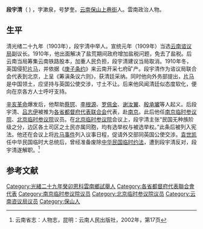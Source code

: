 '''段宇清'''（{{bd|1869年||1913年|}} ) ，字漱泉，号梦奎。[[云南|云南]][[保山|保山]][[上巷街|上巷街]]人。雲南政治人物。

==生平==
清光绪二十九年（1903年），段宇清中举人。宣统元年（1909年）当选[[云南谘议局|云南谘议局]]副议长。1910年，他出面解决了盐荒期间政府增加盐税问题，免去了盐税。后云南当局筹集云南铁路股本，加重人民负担，段宇清建议当局取消。1910年冬，英国侵犯[[片马|片马]]，并依据《[[庚子条约|庚子条约]]》来云南开采七府矿产。段宇清作为谘议局联合会代表到北京，上呈《筹滇条议六则》，获清廷采纳。同时他向外务部提出，[[片马|片马]]是中国领土，应坚持与英国公使交涉，寸土不让。后来他风闻清廷似态度软化，便向在京各方人士呼吁支持。

[[辛亥革命|辛亥革命]]爆发后，他帮助[[蔡锷|蔡锷]]、[[李根源|李根源]]、[[罗佩金|罗佩金]]、[[谢汝翼|谢汝翼]]、[[殷承瓛|殷承瓛]]等人起义。后段宇清、[[吕志伊|吕志伊]]被推为[[各省都督府代表联合会|各省都督府代表联合会]]代表，赴[[南京|南京]]。此后他任[[南京临时参议院|南京临时参议院]]、[[北京临时参议院|北京临时参议院]]议员。在[[北京临时参议院|北京临时参议院]]会议上，段宇清主张“民国无种族阶级之分，边区各土司区之土民亦属同胞，均有选举权与被选举权。”此条后被列入宪法。他还在会议上将[[片马事件|片马事件]]列入议事日程，促请外交部同英国公使交涉。[[袁世凯|袁世凯]]任中华民国临时大总统后，曾经准备废除[[中华民国临时约法|中华民国临时约法]]，遭到段宇清反对，段宇清遂解职。<ref>云南省志：人物志，昆明：云南人民出版社，2002年，第17页</ref>

==参考文献==
{{reflist}}

{{第一次北京臨時參議院}}
{{DEFAULTSORT:Duan段}}
[[Category:光緒二十九年癸卯恩科雲南鄉試舉人|Category:光緒二十九年癸卯恩科雲南鄉試舉人]]
[[Category:各省都督府代表聯合會代表|Category:各省都督府代表聯合會代表]]
[[Category:南京临时参议院议员|Category:南京临时参议院议员]]
[[Category:北京临时参议院议员|Category:北京临时参议院议员]]
[[Category:云南咨议局议员|Category:云南咨议局议员]]
[[Category:保山人|Category:保山人]]